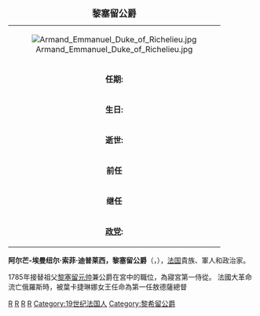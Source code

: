 {{unreferenced|time=2016-06-09T13:07:09+00:00}}
{{noteTA
|1=zh:黎塞留; zh-hans:黎塞留; zh-tw:黎希留; zh-hk:黎希留;
|2=zh:让; zh-hans:让; zh-tw:尚; zh-hk:尚; 
|3=zh:阿尔芒; zh-hans:阿尔芒; zh-tw:亞曼; zh-hk:亞曼;
|4=zh-tw:艾曼紐; zh-cn:埃曼纽尔;
}}
{| class="toccolours" border="1" cellpadding="4" style="float: right; margin: 0 0 1em 1em; width: 20em; border-collapse: collapse; font-size: 95%; clear: right;"
|+ <font size="+1">'''黎塞留公爵'''</font>
|-
| align="center" colspan="2" | [[File:Armand_Emmanuel_Duke_of_Richelieu.jpg|center]]
|-
| '''任期:'''
| 1815年9月26日—1818年12月29日<br />1820年2月20日—1821年12月14日
|-
| '''生日:'''
| 1766年9月25日
|-
| '''逝世:'''
| 1822年5月17日
|-
| '''前任'''
|  [[夏尔·莫里斯·塔列朗|夏尔·德·塔列朗-佩里戈尔]]<br />[[埃利_(德卡兹公爵)|德卡兹伯爵]]
|-
| '''继任'''
| [[让-约瑟夫_(德索勒侯爵)|德索勒侯爵]]<br />[[让-巴普蒂斯特_(维莱尔伯爵)|维莱尔伯爵]]
|-
| '''[[政党|政党]]:'''
| 无
|}
'''阿尔芒-埃曼纽尔·索菲·迪普莱西，黎塞留公爵'''（{{lang-fr|Armand Emmanuel Sophie Septemanie du Plessis, duc de Richelieu}}，{{bd|1766年|9月25日|1822年|5月17日|catIdx=R黎塞留公爵,阿尔芒-埃曼纽尔,迪普莱西}}），[[法国|法国]]貴族、軍人和政治家。

1785年接替祖父[[路易·弗朗索瓦·阿尔芒·迪普莱西_(黎塞留公爵)|黎塞留元帅]]兼公爵在宮中的職位，為寢宮第一侍從。
法國大革命流亡俄羅斯時，被葉卡捷琳娜女王任命為第一任敖德薩總督

{{start box}}
{{s-before|[[路易·安托万·索菲·德·维涅罗·迪·普莱西|路易·安托万·索菲·德·维涅罗·迪·普莱西]]}}
{{s-title|[[黎塞留公爵|黎塞留公爵]]|1791年—1822年}}
{{s-after|[[阿尔芒·弗朗索瓦·德·儒米亚克|阿尔芒·弗朗索瓦·德·儒米亚克]]}}
{{s-before|[[夏尔·莫里斯·塔列朗|夏尔·德·塔列朗-佩里戈尔，贝尼文托亲王]]}}
{{s-title|[[法國總理|法國首相]]兼[[法國外交部|法國外交部长]]|1815年—1818年}}
{{s-after|[[让-约瑟夫_(德索勒侯爵)|德索勒侯爵]]}}
{{s-before|[[埃利_(德卡兹公爵)|德卡兹伯爵]]}}
{{s-title|[[法國總理|法國首相]]|1820年—1821年}}
{{s-after|[[让-巴普蒂斯特_(维莱尔伯爵)|维莱尔伯爵]]}}
{{end box}}
{{法国政府首脑}}
{{Authority control}}
{{DEFAULTSORT:Richelieu, Armand-Emmanuel du Plessis, Duc de}}
[[Category:法國政治人物|R]]
[[Category:法国公爵|R]]
[[Category:法國总理|R]]
[[Category:法蘭西學院院士|R]]
[[Category:19世纪法国人|Category:19世纪法国人]]
[[Category:黎希留公爵|Category:黎希留公爵]]